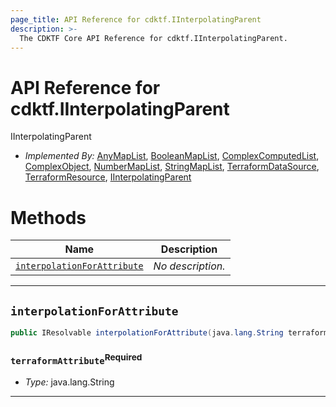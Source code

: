 ```yaml
---
page_title: API Reference for cdktf.IInterpolatingParent
description: >-
  The CDKTF Core API Reference for cdktf.IInterpolatingParent.
---
```


<!-- This file is generated through yarn generate-docs -->

# API Reference for cdktf.IInterpolatingParent

   IInterpolatingParent <a name="IInterpolatingParent" id="cdktf.IInterpolatingParent"></a>
  
  - *Implemented By:* <a href="#cdktf.AnyMapList">AnyMapList</a>, <a href="#cdktf.BooleanMapList">BooleanMapList</a>, <a href="#cdktf.ComplexComputedList">ComplexComputedList</a>, <a href="#cdktf.ComplexObject">ComplexObject</a>, <a href="#cdktf.NumberMapList">NumberMapList</a>, <a href="#cdktf.StringMapList">StringMapList</a>, <a href="#cdktf.TerraformDataSource">TerraformDataSource</a>, <a href="#cdktf.TerraformResource">TerraformResource</a>, <a href="#cdktf.IInterpolatingParent">IInterpolatingParent</a>
  
  # Methods <a name="Methods" id="Methods"></a>
  
  | **Name** | **Description** |
  | --- | --- |
  | <code><a href="#cdktf.IInterpolatingParent.interpolationForAttribute">interpolationForAttribute</a></code> | *No description.* |
  
  ---
  
  ## `interpolationForAttribute` <a name="interpolationForAttribute" id="cdktf.IInterpolatingParent.interpolationForAttribute"></a>
  
  ```java
  public IResolvable interpolationForAttribute(java.lang.String terraformAttribute)
  ```
  
  ### `terraformAttribute`<sup>Required</sup> <a name="terraformAttribute" id="cdktf.IInterpolatingParent.interpolationForAttribute.parameter.terraformAttribute"></a>
  
  - *Type:* java.lang.String
  
  ---
  
  
